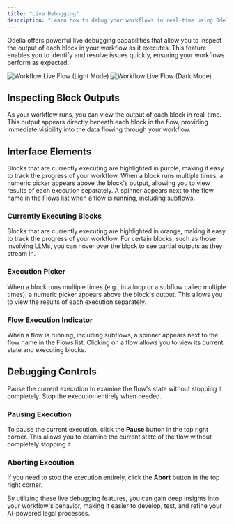 ```yaml
---
title: "Live Debugging"
description: "Learn how to debug your workflows in real-time using Odella's live debugging features"
---
```


Odella offers powerful live debugging capabilities that allow you to inspect the output of each block in your workflow as it executes. This feature enables you to identify and resolve issues quickly, ensuring your workflows perform as expected.

<Frame>
  <img src="../assets/workflows_live_light.gif" alt="Workflow Live Flow (Light Mode)" className="block dark:hidden" />
  <img src="../assets/workflows_live_dark.gif" alt="Workflow Live Flow (Dark Mode)" className="hidden dark:block" />
</Frame>

## Inspecting Block Outputs

As your workflow runs, you can view the output of each block in real-time. This output appears directly beneath each block in the flow, providing immediate visibility into the data flowing through your workflow.

## Interface Elements

<CardGroup cols={3}>
  <Card
    title="Currently Executing Blocks"
    icon="circle-play"
  >
    Blocks that are currently executing are highlighted in purple, making it easy to track the progress of your workflow.
  </Card>
  <Card
    title="Execution Picker"
    icon="list-ol"
  >
    When a block runs multiple times, a numeric picker appears above the block's output, allowing you to view results of each execution separately.
  </Card>
  <Card
    title="Flow Execution Indicator"
    icon="spinner"
  >
    A spinner appears next to the flow name in the Flows list when a flow is running, including subflows.
  </Card>
</CardGroup>

### Currently Executing Blocks

Blocks that are currently executing are highlighted in orange, making it easy to track the progress of your workflow. For certain blocks, such as those involving LLMs, you can hover over the block to see partial outputs as they stream in.

### Execution Picker

When a block runs multiple times (e.g., in a loop or a subflow called multiple times), a numeric picker appears above the block's output. This allows you to view the results of each execution separately.

### Flow Execution Indicator

When a flow is running, including subflows, a spinner appears next to the flow name in the Flows list. Clicking on a flow allows you to view its current state and executing blocks.

## Debugging Controls

<CardGroup cols={2}>
  <Card
    title="Pausing Execution"
    icon="pause"
  >
    Pause the current execution to examine the flow's state without stopping it completely.
  </Card>
  <Card
    title="Aborting Execution"
    icon="stop"
  >
    Stop the execution entirely when needed.
  </Card>
</CardGroup>

### Pausing Execution

To pause the current execution, click the **Pause** button in the top right corner. This allows you to examine the current state of the flow without completely stopping it.

### Aborting Execution

If you need to stop the execution entirely, click the **Abort** button in the top right corner.

<Tip>
  By utilizing these live debugging features, you can gain deep insights into your workflow's behavior, making it easier to develop, test, and refine your AI-powered legal processes.
</Tip>
